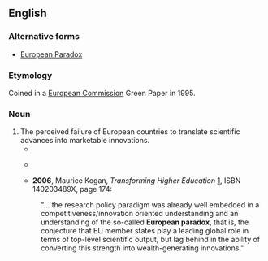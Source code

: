 
==English==
===Alternative forms===
*[[European Paradox]]
===Etymology===

Coined in a [[w:European Commission|European Commission]] Green Paper in 1995.

===Noun===
{{en-noun|sg=[[European]] [[paradox]]}}

# The perceived failure of European countries to translate scientific advances into marketable innovations.
#*
#:
#*
#:
#*'''2006''', Maurice Kogan, ''Transforming Higher Education'' [http://books.google.com/books?id=tnNIYxVT5dgC], ISBN 140203489X, page 174:
#:"... the research policy paradigm was already well embedded in a competitiveness/innovation oriented understanding and an understanding of the so-called '''European paradox''', that is, the conjecture that EU member states play a leading global role in terms of top-level scientific output, but lag behind in the ability of converting this strength into wealth-generating innovations."